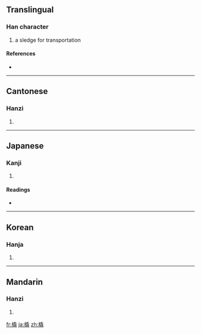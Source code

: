 {{also|鞒}}
==Translingual==

===Han character===
{{Han char|rn=75|rad=木|as=12|sn=16|four=4291<sub>4</sub>|canj=木竹山山 (DHUU)}}

# a sledge for transportation

====References====
* {{Han ref|kx=0552.210|dkj=15517|dj=0941.100|hdz=21292.070|uh=6A47|ud=27207|bh=BEF5|bd=48885}}

----

==Cantonese==

===Hanzi===
{{yue-hanzi|jyut=|y=hiu1}}

# {{defn|Cantonese}}

----

==Japanese==

===Kanji===
{{ja-kanji|grade=|rs=木12}}

# {{defn|Japanese}}

====Readings====
* {{ja-readings|on=[[ぜい]] (zei), [[せい]] (sei), [[きょう]] (kyō)|kun=[[そり]] (sori)}}

----

==Korean==

===Hanja===
{{ko-hanja|hangeul=취|eumhun=|rv=chwi|mr=ch'wi|y=chwi}}

# {{defn|Korean}}

----

==Mandarin==

===Hanzi===
{{cmn-hanzi|pin=[[qiāo]] ([[qiao1]])|wg=ch'iao<sup>1</sup>}}

# {{defn|Mandarin}}

[[fr:橇]]
[[ja:橇]]
[[zh:橇]]